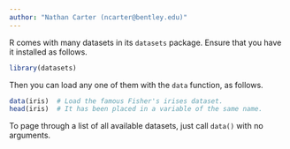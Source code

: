 ```yaml
---
author: "Nathan Carter (ncarter@bentley.edu)"
---
```


R comes with many datasets in its `datasets` package.
Ensure that you have it installed as follows.

```r
library(datasets)
```

Then you can load any one of them with the `data` function, as follows.

```r
data(iris)  # Load the famous Fisher's irises dataset.
head(iris)  # It has been placed in a variable of the same name.
```

To page through a list of all available datasets, just call `data()` with no arguments.
